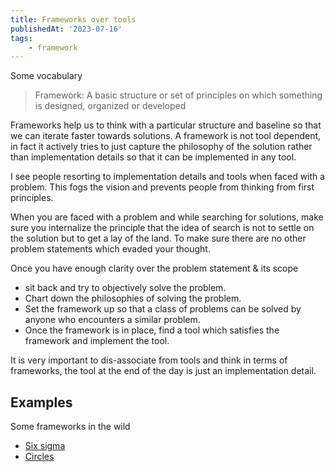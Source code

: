 ```yaml
---
title: Frameworks over tools
publishedAt: '2023-07-16'
tags:
    - framework
---
```


Some vocabulary

> Framework: A basic structure or set of principles on which something is designed, organized or developed

Frameworks help us to think with a particular structure and baseline so that we can iterate faster towards solutions. A framework is not tool dependent, in fact it actively tries to just capture the philosophy of the solution rather than implementation details so that it can be implemented in any tool.

I see people resorting to implementation details and tools when faced with a problem. This fogs the vision and prevents people from thinking from first principles.

When you are faced with a problem and while searching for solutions, make sure you internalize the principle that the idea of search is not to settle on the solution but to get a lay of the land. To make sure there are no other problem statements which evaded your thought.

Once you have enough clarity over the problem statement & its scope

- sit back and try to objectively solve the problem.
- Chart down the philosophies of solving the problem.
- Set the framework up so that a class of problems can be solved by anyone who encounters a similar problem.
- Once the framework is in place, find a tool which satisfies the framework and implement the tool.

It is very important to dis-associate from tools and think in terms of frameworks, the tool at the end of the day is just an implementation detail.

## Examples

Some frameworks in the wild

- [Six sigma](https://www.investopedia.com/terms/s/six-sigma.asp)
- [Circles](https://fourweekmba.com/circles-method/)